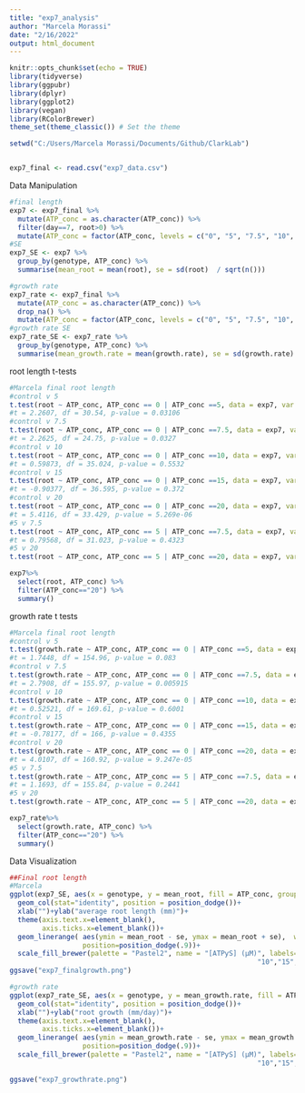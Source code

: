 ```yaml
---
title: "exp7_analysis"
author: "Marcela Morassi"
date: "2/16/2022"
output: html_document
---
```



```r
knitr::opts_chunk$set(echo = TRUE)
library(tidyverse)
library(ggpubr)
library(dplyr)
library(ggplot2)
library(vegan)
library(RColorBrewer)
theme_set(theme_classic()) # Set the theme

setwd("C:/Users/Marcela Morassi/Documents/Github/ClarkLab")


exp7_final <- read.csv("exp7_data.csv")
```

Data Manipulation
```r
#final length
exp7 <- exp7_final %>% 
  mutate(ATP_conc = as.character(ATP_conc)) %>% 
  filter(day==7, root>0) %>% 
  mutate(ATP_conc = factor(ATP_conc, levels = c("0", "5", "7.5", "10", "15", "20")))
#SE
exp7_SE <- exp7 %>% 
  group_by(genotype, ATP_conc) %>% 
  summarise(mean_root = mean(root), se = sd(root)  / sqrt(n()))

#growth rate
exp7_rate <- exp7_final %>% 
  mutate(ATP_conc = as.character(ATP_conc)) %>% 
  drop_na() %>% 
  mutate(ATP_conc = factor(ATP_conc, levels = c("0", "5", "7.5", "10", "15", "20")))
#growth rate SE
exp7_rate_SE <- exp7_rate %>% 
  group_by(genotype, ATP_conc) %>% 
  summarise(mean_growth.rate = mean(growth.rate), se = sd(growth.rate)  / sqrt(n()))
```

root length t-tests
```r
#Marcela final root length
#control v 5
t.test(root ~ ATP_conc, ATP_conc == 0 | ATP_conc ==5, data = exp7, var.equal=FALSE, conf.level=0.95)
#t = 2.2607, df = 30.54, p-value = 0.03106
#control v 7.5
t.test(root ~ ATP_conc, ATP_conc == 0 | ATP_conc ==7.5, data = exp7, var.equal=FALSE, conf.level=0.95)
#t = 2.2625, df = 24.75, p-value = 0.0327
#control v 10
t.test(root ~ ATP_conc, ATP_conc == 0 | ATP_conc ==10, data = exp7, var.equal=FALSE, conf.level=0.95)
#t = 0.59873, df = 35.024, p-value = 0.5532
#control v 15
t.test(root ~ ATP_conc, ATP_conc == 0 | ATP_conc ==15, data = exp7, var.equal=FALSE, conf.level=0.95)
#t = -0.90377, df = 36.595, p-value = 0.372
#control v 20
t.test(root ~ ATP_conc, ATP_conc == 0 | ATP_conc ==20, data = exp7, var.equal=FALSE, conf.level=0.95)
#t = 5.4116, df = 33.429, p-value = 5.269e-06
#5 v 7.5
t.test(root ~ ATP_conc, ATP_conc == 5 | ATP_conc ==7.5, data = exp7, var.equal=FALSE, conf.level=0.95)
#t = 0.79568, df = 31.023, p-value = 0.4323
#5 v 20
t.test(root ~ ATP_conc, ATP_conc == 5 | ATP_conc ==20, data = exp7, var.equal=FALSE, conf.level=0.95)

exp7%>% 
  select(root, ATP_conc) %>% 
  filter(ATP_conc=="20") %>% 
  summary()


```

growth rate t tests
```r
#Marcela final root length
#control v 5
t.test(growth.rate ~ ATP_conc, ATP_conc == 0 | ATP_conc ==5, data = exp7_rate, var.equal=FALSE, conf.level=0.95)
#t = 1.7448, df = 154.96, p-value = 0.083
#control v 7.5
t.test(growth.rate ~ ATP_conc, ATP_conc == 0 | ATP_conc ==7.5, data = exp7_rate, var.equal=FALSE, conf.level=0.95)
#t = 2.7908, df = 155.97, p-value = 0.005915
#control v 10
t.test(growth.rate ~ ATP_conc, ATP_conc == 0 | ATP_conc ==10, data = exp7_rate, var.equal=FALSE, conf.level=0.95)
#t = 0.52521, df = 169.61, p-value = 0.6001
#control v 15
t.test(growth.rate ~ ATP_conc, ATP_conc == 0 | ATP_conc ==15, data = exp7_rate, var.equal=FALSE, conf.level=0.95)
#t = -0.78177, df = 166, p-value = 0.4355
#control v 20
t.test(growth.rate ~ ATP_conc, ATP_conc == 0 | ATP_conc ==20, data = exp7_rate, var.equal=FALSE, conf.level=0.95)
#t = 4.0107, df = 160.92, p-value = 9.247e-05
#5 v 7.5
t.test(growth.rate ~ ATP_conc, ATP_conc == 5 | ATP_conc ==7.5, data = exp7_rate, var.equal=FALSE, conf.level=0.95)
#t = 1.1693, df = 155.84, p-value = 0.2441
#5 v 20
t.test(growth.rate ~ ATP_conc, ATP_conc == 5 | ATP_conc ==20, data = exp7_rate, var.equal=FALSE, conf.level=0.95)

exp7_rate%>% 
  select(growth.rate, ATP_conc) %>% 
  filter(ATP_conc=="20") %>% 
  summary()

```




Data Visualization
```r


##Final root length
#Marcela
ggplot(exp7_SE, aes(x = genotype, y = mean_root, fill = ATP_conc, group = factor (ATP_conc)), col=palette) +
  geom_col(stat="identity", position = position_dodge())+
  xlab("")+ylab("average root length (mm)")+
  theme(axis.text.x=element_blank(),
        axis.ticks.x=element_blank())+
  geom_linerange( aes(ymin = mean_root - se, ymax = mean_root + se),  width=.2,
                  position=position_dodge(.9))+
  scale_fill_brewer(palette = "Pastel2", name = "[ATPƴS] (µM)", labels=c("Control", "5","7.5",
                                                             "10","15", "20"))
ggsave("exp7_finalgrowth.png")

#growth rate
ggplot(exp7_rate_SE, aes(x = genotype, y = mean_growth.rate, fill = ATP_conc, group = factor (ATP_conc)), col=palette) +
  geom_col(stat="identity", position = position_dodge())+
  xlab("")+ylab("root growth (mm/day)")+
  theme(axis.text.x=element_blank(),
        axis.ticks.x=element_blank())+
  geom_linerange( aes(ymin = mean_growth.rate - se, ymax = mean_growth.rate + se),  width=.2,
                  position=position_dodge(.9))+
  scale_fill_brewer(palette = "Pastel2", name = "[ATPƴS] (µM)", labels=c("Control", "5","7.5",
                                                             "10","15", "20"))

ggsave("exp7_growthrate.png")
```